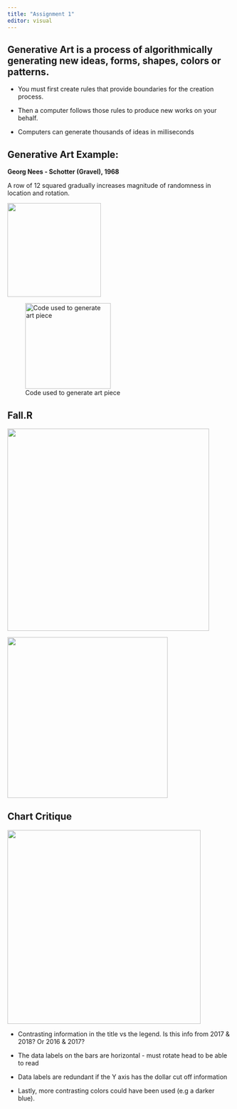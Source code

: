 ```yaml
---
title: "Assignment 1"
editor: visual
---
```


## **Generative Art** is a process of algorithmically generating new ideas, forms, shapes, colors or patterns. 

-   You must first create rules that provide boundaries for the creation process. 

-   Then a computer follows those rules to produce new works on your behalf.  

-   Computers can generate thousands of ideas in milliseconds

## **Generative Art Example:**

**Georg Nees - Schotter (Gravel), 1968**

A row of 12 squared gradually increases magnitude of randomness in location and rotation.

![](Screen%20Shot%202022-10-16%20at%2010.06.20%20AM.png){width="210"}

![Code used to generate art piece](Screen%20Shot%202022-10-16%20at%2010.06.27%20AM.png){width="192"}

## **Fall.R**

![](images/Screen%20Shot%202022-10-16%20at%2010.09.07%20AM.png){width="453"}

![](Screen%20Shot%202022-10-16%20at%2010.10.41%20AM.png){width="360"}

## **Chart Critique**

![](images/Screen%20Shot%202022-10-16%20at%2010.11.51%20AM.png){width="434"}

-   Contrasting information in the title vs the legend. Is this info from 2017 & 2018? Or 2016 & 2017?

-   The data labels on the bars are horizontal - must rotate head to be able to read

-   Data labels are redundant if the Y axis has the dollar cut off information

-   Lastly, more contrasting colors could have been used (e.g a darker blue).
